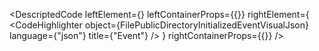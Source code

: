 
<DescriptedCode
  leftElement={<FilePublicDirectoryInitializedEventDesc />}
  leftContainerProps={{}}
  rightElement={
    <CodeHighlighter
      object={FilePublicDirectoryInitializedEventVisualJson}
      language={"json"}
      title={"Event"}
    />
  }
  rightContainerProps={{}}
/>
